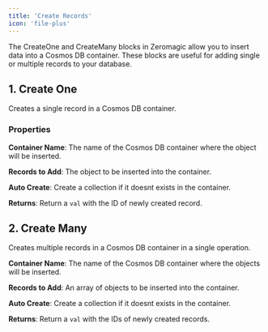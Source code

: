 ```yaml
--- 
title: 'Create Records' 
icon: 'file-plus'
--- 
```


The CreateOne and CreateMany blocks in Zeromagic allow you to insert data into a Cosmos DB container. These blocks are useful for adding single or multiple records to your database.


## 1. Create One

Creates a single record in a Cosmos DB container.

### Properties
**Container Name**: The name of the Cosmos DB container where the object will be inserted.

**Records to Add**: The object to be inserted into the container.

**Auto Create**: Create a collection if it doesnt exists in the container.

**Returns**: Return a `val` with the ID of newly created record.

## 2. Create Many

Creates multiple records in a Cosmos DB container in a single operation.

**Container Name**: The name of the Cosmos DB container where the objects will be inserted.

**Records to Add**: An array of objects to be inserted into the container.

**Auto Create**: Create a collection if it doesnt exists in the container.

**Returns**: Return a `val` with the IDs of newly created records.
